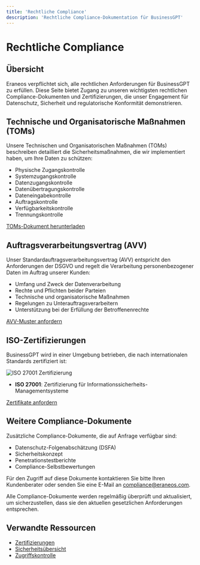 ```yaml
---
title: 'Rechtliche Compliance'
description: 'Rechtliche Compliance-Dokumentation für BusinessGPT'
---
```


# Rechtliche Compliance

## Übersicht

Eraneos verpflichtet sich, alle rechtlichen Anforderungen für BusinessGPT zu erfüllen. Diese Seite bietet Zugang zu unseren wichtigsten rechtlichen Compliance-Dokumenten und Zertifizierungen, die unser Engagement für Datenschutz, Sicherheit und regulatorische Konformität demonstrieren.

## Technische und Organisatorische Maßnahmen (TOMs)

Unsere Technischen und Organisatorischen Maßnahmen (TOMs) beschreiben detailliert die Sicherheitsmaßnahmen, die wir implementiert haben, um Ihre Daten zu schützen:

- Physische Zugangskontrolle
- Systemzugangskontrolle
- Datenzugangskontrolle
- Datenübertragungskontrolle
- Dateneingabekontrolle
- Auftragskontrolle
- Verfügbarkeitskontrolle
- Trennungskontrolle

[TOMs-Dokument herunterladen](https://eraneos.com/downloads/BusinessGPT-TOMs.pdf)

## Auftragsverarbeitungsvertrag (AVV)

Unser Standardauftragsverarbeitungsvertrag (AVV) entspricht den Anforderungen der DSGVO und regelt die Verarbeitung personenbezogener Daten im Auftrag unserer Kunden:

- Umfang und Zweck der Datenverarbeitung
- Rechte und Pflichten beider Parteien
- Technische und organisatorische Maßnahmen
- Regelungen zu Unterauftragsverarbeitern
- Unterstützung bei der Erfüllung der Betroffenenrechte

[AVV-Muster anfordern](mailto:compliance@eraneos.com?subject=AVV%20Anfrage)

## ISO-Zertifizierungen

BusinessGPT wird in einer Umgebung betrieben, die nach internationalen Standards zertifiziert ist:

<Frame>
  <img src="/images/iso-27001.png" alt="ISO 27001 Zertifizierung" />
</Frame>

- **ISO 27001**: Zertifizierung für Informationssicherheits-Managementsysteme

[Zertifikate anfordern](mailto:compliance@eraneos.com?subject=ISO%20Zertifikate%20Anfrage)

## Weitere Compliance-Dokumente

Zusätzliche Compliance-Dokumente, die auf Anfrage verfügbar sind:

- Datenschutz-Folgenabschätzung (DSFA)
- Sicherheitskonzept
- Penetrationstestberichte
- Compliance-Selbstbewertungen

Für den Zugriff auf diese Dokumente kontaktieren Sie bitte Ihren Kundenberater oder senden Sie eine E-Mail an [compliance@eraneos.com](mailto:compliance@eraneos.com).

<Note>
  Alle Compliance-Dokumente werden regelmäßig überprüft und aktualisiert, um sicherzustellen, dass sie den aktuellen gesetzlichen Anforderungen entsprechen.
</Note>

## Verwandte Ressourcen

- [Zertifizierungen](/compliance/certifications)
- [Sicherheitsübersicht](/security/overview)
- [Zugriffskontrolle](/security/access-control)